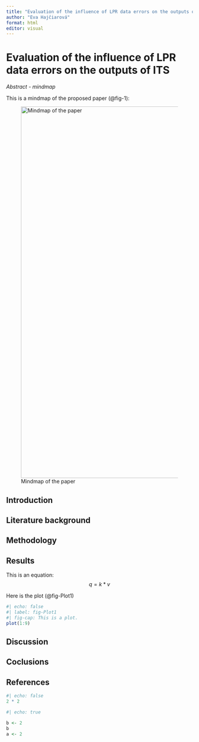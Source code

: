 ```yaml
---
title: "Evaluation of the influence of LPR data errors on the outputs of ITS"
author: "Eva Hajčiarová"
format: html
editor: visual
---
```


# Evaluation of the influence of LPR data errors on the outputs of ITS

*Abstract - mindmap*

This is a mindmap of the proposed paper (@fig-1):

![Mindmap of the paper](images/EITcourse-mindmap.png){#fig-1 width="1000"}

## Introduction {#sec-intro}



## Literature background

## Methodology

## Results

This is an equation: $$q = k * v$$

Here is the plot (@fig-Plot1)

```r
#| echo: false
#| label: fig-Plot1
#| fig-cap: This is a plot.
plot(1:9)
```



## Discussion

## Coclusions

## References









```r
#| echo: false
2 * 2
```



```r
#| echo: true

b <- 2
b
a <- 2
```
